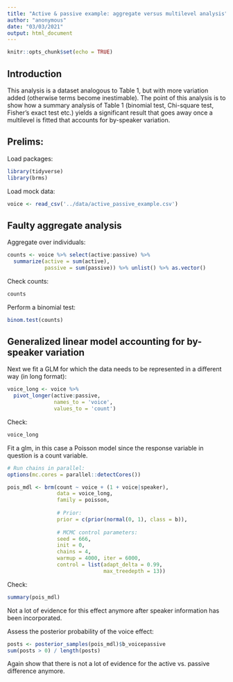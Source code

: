 ```yaml
---
title: "Active & passive example: aggregate versus multilevel analysis"
author: "anonymous"
date: "03/03/2021"
output: html_document
---
```


```r
knitr::opts_chunk$set(echo = TRUE)
```

## Introduction

This analysis is a dataset analogous to Table 1, but with more variation added (otherwise terms become inestimable). The point of this analysis is to show how a summary analysis of Table 1 (binomial test, Chi-square test, Fisher's exact test etc.) yields a significant result that goes away once a multilevel is fitted that accounts for by-speaker variation.

## Prelims:

Load packages:

```r
library(tidyverse)
library(brms)
```

Load mock data:

```r
voice <- read_csv('../data/active_passive_example.csv')
```

## Faulty aggregate analysis

Aggregate over individuals:

```r
counts <- voice %>% select(active:passive) %>% 
  summarize(active = sum(active),
            passive = sum(passive)) %>% unlist() %>% as.vector()
```

Check counts:

```r
counts
```

Perform a binomial test:

```r
binom.test(counts)
```

## Generalized linear model accounting for by-speaker variation

Next we fit a GLM for which the data needs to be represented in a different way (in long format):

```r
voice_long <- voice %>%
  pivot_longer(active:passive,
               names_to = 'voice',
               values_to = 'count')
```

Check:

```r
voice_long
```

Fit a glm, in this case a Poisson model since the response variable in question is a count variable.

```r
# Run chains in parallel:
options(mc.cores = parallel::detectCores())

pois_mdl <- brm(count ~ voice + (1 + voice|speaker),
                data = voice_long,
                family = poisson,
                
                # Prior:
                prior = c(prior(normal(0, 1), class = b)),
                
                # MCMC control parameters:
                seed = 666,
                init = 0,
                chains = 4,
                warmup = 4000, iter = 6000,
                control = list(adapt_delta = 0.99,
                               max_treedepth = 13))
```

Check:

```r
summary(pois_mdl)
```

Not a lot of evidence for this effect anymore after speaker information has been incorporated.

Assess the posterior probability of the voice effect:

```r
posts <- posterior_samples(pois_mdl)$b_voicepassive
sum(posts > 0) / length(posts)
```

Again show that there is not a lot of evidence for the active vs. passive difference anymore.







